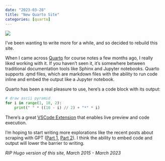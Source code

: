 ```yaml
---
date: "2023-03-28"
title: "New Quarto Site"
categories: [quarto]
---
```


![](./quarto.png){.preview-image}

I've been wanting to write more for a while, and so decided to rebuild this site.

When I came across [Quarto](https://quarto.org) for course notes a few months ago, I really liked working with it.
If you haven't seen it, it's somewhere between traditional documentation tools like Sphinx and Jupyter notebooks.
Quarto supports .qmd files, which are markdown files with the ability to run code inline and embed the output like a Jupyter notebook.

Quarto has been a real pleasure to use, here's a code block with its output:
 

```python
# draw ascii pyramid
for i in range(1, 10, 2):
    print(" " * ((10 - i) // 2) + "*" * i)
```

There's a great [VSCode Extension](https://quarto.org/docs/tools/vscode.html) that enables live preview and code execution.

I'm hoping to start writing more explorations like the recent posts about scraping with GPT ([Part 1](/posts/scraping-with-gpt-4/), [Part 2](/posts/scraping-with-gpt-part-2/)).
I think the ability to embed code and output will lower the barrier to writing.

*RIP Hugo version of this site, March 2015 - March 2023*
